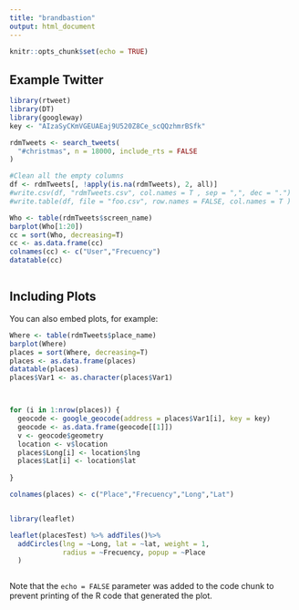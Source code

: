 ```yaml
---
title: "brandbastion"
output: html_document
---
```


```r
knitr::opts_chunk$set(echo = TRUE)
```

## Example Twitter


```r

library(rtweet)
library(DT)
library(googleway)
key <- "AIzaSyCKmVGEUAEaj9U520Z8Ce_scQQzhmrBSfk"

rdmTweets <- search_tweets(
  "#christmas", n = 18000, include_rts = FALSE
)

#Clean all the empty columns
df <- rdmTweets[, !apply(is.na(rdmTweets), 2, all)]
#write.csv(df, "rdmTweets.csv", col.names = T , sep = ",", dec = ".")
#write.table(df, file = "foo.csv", row.names = FALSE, col.names = T )

Who <- table(rdmTweets$screen_name)
barplot(Who[1:20])
cc = sort(Who, decreasing=T)
cc <- as.data.frame(cc)
colnames(cc) <- c("User","Frecuency")
datatable(cc)



```

## Including Plots

You can also embed plots, for example:

```r
Where <- table(rdmTweets$place_name)
barplot(Where)
places = sort(Where, decreasing=T)
places <- as.data.frame(places)
datatable(places)
places$Var1 <- as.character(places$Var1)



for (i in 1:nrow(places)) {
  geocode <- google_geocode(address = places$Var1[i], key = key)
  geocode <- as.data.frame(geocode[[1]])
  v <- geocode$geometry
  location <- v$location
  places$Long[i] <- location$lng
  places$Lat[i] <- location$lat
  
}

colnames(places) <- c("Place","Frecuency","Long","Lat")


library(leaflet)

leaflet(placesTest) %>% addTiles()%>%
  addCircles(lng = ~Long, lat = ~lat, weight = 1,
             radius = ~Frecuency, popup = ~Place
  )



```

Note that the `echo = FALSE` parameter was added to the code chunk to prevent printing of the R code that generated the plot.

